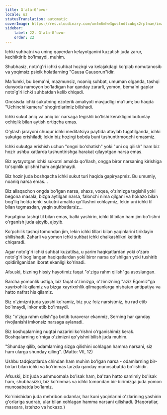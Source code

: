```yaml
---
title: G'ala-G'ovur
locale: uz
statusTranslation: automatic
coverImage: https://res.cloudinary.com/xmfm6mhw3gwctndtcubgx2rptnae/image/upload/v1740468922/small_cover_tratado_de_psicologia_revolucionaria_a4c0dca4e0.webp
sidebar:
    label: 22. G'ala-G'ovur
    order: 22
---
```

Ichki suhbatni va uning qayerdan kelayotganini kuzatish juda zarur, kechiktirib bo'lmaydi, muhim.

Shubhasiz, noto'g'ri ichki suhbat hozirgi va kelajakdagi ko'plab nomutanosib va yoqimsiz psixik holatlarning "Causa Causorun"idir.

Ma'lumki, bu bema'ni, mazmunsiz, noaniq suhbat, umuman olganda, tashqi dunyoda namoyon bo'ladigan har qanday zararli, yomon, bema'ni gaplar noto'g'ri ichki suhbatdan kelib chiqadi.

Gnosisda ichki sukutning ezoterik amaliyoti mavjudligi ma'lum; bu haqda "Uchinchi kamera" shogirdlarimiz bilishadi.

Ichki sukut aniq va aniq bir narsaga tegishli bo'lishi kerakligini butunlay ochiqlik bilan aytish ortiqcha emas.

O'ylash jarayoni chuqur ichki meditatsiya paytida ataylab tugatilganda, ichki sukutga erishiladi; lekin biz hozirgi bobda buni tushuntirmoqchi emasmiz.

Ichki sukutga erishish uchun "ongni bo'shatish" yoki "uni oq qilish" ham biz hozir ushbu xatlarda tushuntirishga harakat qilayotgan narsa emas.

Biz aytayotgan ichki sukutni amalda qo'llash, ongga biror narsaning kirishiga to'sqinlik qilishni ham anglatmaydi.

Biz hozir juda boshqacha ichki sukut turi haqida gapiryapmiz. Bu umumiy, noaniq narsa emas...

Biz allaqachon ongda bo'lgan narsa, shaxs, voqea, o'zimizga tegishli yoki begona masala, bizga aytilgan narsa, falonchi nima qilgani va hokazo bilan bog'liq holda ichki sukutni amalda qo'llashni xohlaymiz, lekin uni ichki til bilan tegmasdan, yaqin suhbatlarsiz...

Faqatgina tashqi til bilan emas, balki yashirin, ichki til bilan ham jim bo'lishni o'rganish juda ajoyib, ajoyib.

Ko'pchilik tashqi tomondan jim, lekin ichki tillari bilan yaqinlarini tiriklayin shilishadi. Zaharli va yomon ichki suhbat ichki chalkashlikni keltirib chiqaradi.

Agar noto'g'ri ichki suhbat kuzatilsa, u yarim haqiqatlardan yoki o'zaro noto'g'ri bog'langan haqiqatlardan yoki biror narsa qo'shilgan yoki tushirib qoldirilganidan iborat ekanligi ko'rinadi.

Afsuski, bizning hissiy hayotimiz faqat "o'ziga rahm qilish"ga asoslangan.

Barcha yomonlik ustiga, biz faqat o'zimizga, o'zimizning "aziz Egomiz"ga xayrixohlik qilamiz va bizga xayrixohlik qilmaganlarga nisbatan antipatiya va hatto nafrat his qilamiz.

Biz o'zimizni juda yaxshi ko'ramiz, biz yuz foiz narsistmiz, bu rad etib bo'lmaydi, inkor etib bo'lmaydi.

Biz "o'ziga rahm qilish"ga botib turaverar ekanmiz, Serning har qanday rivojlanishi imkonsiz narsaga aylanadi.

Biz boshqalarning nuqtai nazarini ko'rishni o'rganishimiz kerak. Boshqalarning o'rniga o'zimizni qo'yishni bilish juda muhim.

"Shunday qilib, odamlarning sizga qilishini xohlagan hamma narsani, siz ham ularga shunday qiling". (Matto: VII, 12)

Ushbu tadqiqotlarda chindan ham muhim bo'lgan narsa - odamlarning bir-birlari bilan ichki va ko'rinmas tarzda qanday munosabatda bo'lishidir.

Afsuski, biz juda xushmuomala bo'lsak ham, ba'zan hatto samimiy bo'lsak ham, shubhasizki, biz ko'rinmas va ichki tomondan bir-birimizga juda yomon munosabatda bo'lamiz.

Ko'rinishidan juda mehribon odamlar, har kuni yaqinlarini o'zlarining yashirin g'orlariga sudrab, ular bilan xohlagan hamma narsani qilishadi. (Haqoratlar, masxara, istehzo va hokazo.)

